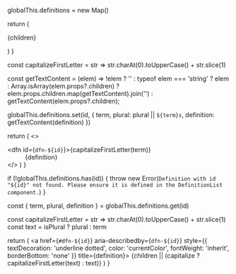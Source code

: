   globalThis.definitions = new Map()

  return (
    <dl>
      {children}
    </dl>
  )
}

  const capitalizeFirstLetter = str => str.charAt(0).toUpperCase() + str.slice(1)

  const getTextContent = (elem) =>
    !elem ? '' :
      typeof elem === 'string' ? elem :
        Array.isArray(elem.props?.children) ? elem.props.children.map(getTextContent).join('') :
          getTextContent(elem.props?.children);

  globalThis.definitions.set(id, { term, plural: plural || `${term}s`, definition: getTextContent(definition) })

  return (
    <>
      <dt><dfn id={`dfn-${id}`}>{capitalizeFirstLetter(term)}</dfn></dt>
      <dd>{definition}</dd>
    </>
  )
}

  if (!globalThis.definitions.has(id)) {
    throw new Error(`Definition with id "${id}" not found. Please ensure it is defined in the DefinitionList component.`)
  }

  const { term, plural, definition } = globalThis.definitions.get(id)

  const capitalizeFirstLetter = str => str.charAt(0).toUpperCase() + str.slice(1)
  const text = isPlural ? plural : term

  return (
    <a href={`#dfn-${id}`} aria-describedby={`dfn-${id}`} style={{ textDecoration: 'underline dotted', color: 'currentColor', fontWeight: 'inherit', borderBottom: 'none' }} title={definition}>
      {children || (capitalize ? capitalizeFirstLetter(text) : text)}
    </a>
  )
}

